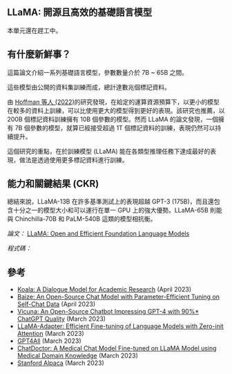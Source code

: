 ## LLaMA: 開源且高效的基礎語言模型

<Callout emoji="⚠️">
  本單元還在趕工中。
</Callout>




## 有什麼新鮮事？

這篇論文介紹一系列基礎語言模型，參數數量介於 7B ~ 65B 之間。

這些模型由公開的資料集訓練而成，總計達數兆個標記資料。

由 [Hoffman 等人 (2022)](https://arxiv.org/abs/2203.15556)的研究發現，在給定的運算資源預算下，以更小的模型在較多的資料上訓練，可以比使用更大的模型得到更好的表現。該研究也推薦，以 200B 個標記資料訓練擁有 10B 個參數的模型。然而 LLaMA 的論文發現，一個擁有 7B 個參數的模型，就算已經接受超過 1T 個標記資料的訓練，表現仍然可以持續提升。

<Screenshot src={LLAMA1} alt="LLAMA1" />

這個研究的重點，在於訓練模型 (LLaMA) 能在各類型推理任務下達成最好的表現，做法是透過使用更多標記資料進行訓練。


## 能力和關鍵結果 (CKR)

總結來說，LLaMA-13B 在許多基準測試上的表現超越 GPT-3 (175B)，而且還包含十分之一的模型大小和可以運行在單一 GPU 上的強大優勢。LLaMA-65B 則能與 Chinchilla-70B 和 PaLM-540B 這類的模型相抗衡。


*論文：* [LLaMA: Open and Efficient Foundation Language Models](https://arxiv.org/abs/2302.13971)

*程式碼：* 


## 參考

- [Koala: A Dialogue Model for Academic Research](https://bair.berkeley.edu/blog/2023/04/03/koala/) (April 2023)
- [Baize: An Open-Source Chat Model with Parameter-Efficient Tuning on Self-Chat Data](https://arxiv.org/abs/2304.01196) (April 2023)
- [Vicuna: An Open-Source Chatbot Impressing GPT-4 with 90%* ChatGPT Quality](https://vicuna.lmsys.org/) (March 2023)
- [LLaMA-Adapter: Efficient Fine-tuning of Language Models with Zero-init Attention](https://arxiv.org/abs/2303.16199) (March 2023)
- [GPT4All](https://github.com/nomic-ai/gpt4all) (March 2023)
- [ChatDoctor: A Medical Chat Model Fine-tuned on LLaMA Model using Medical Domain Knowledge](https://arxiv.org/abs/2303.14070) (March 2023)
- [Stanford Alpaca](https://github.com/tatsu-lab/stanford_alpaca) (March 2023)
